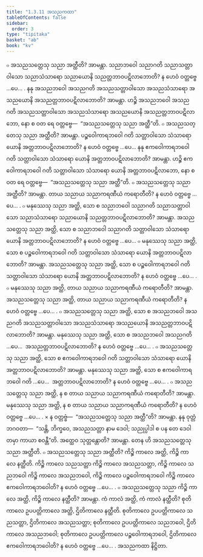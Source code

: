 ```yaml
---
title: "1.3.11 အသညကထာ"
tableOfContents: false
sidebar:
  order: 3
type: "tipitaka"
basket: "ab"
book: "kv"
---
```



<DynamicBreadcrumb />

<Division number="381" book="kv">

<Paragraph number="1253" book="kv">
๐ အသညသတ္တေသု သညာ အတ္ထီတိ? အာမန္တာ. သညာဘဝေါ သညာဂတိ သညာသတ္တာဝါသော သညာသံသာရော သညာယောနိ သညတ္တဘာဝပဋိလာဘောတိ? န ဟေဝံ ဝတ္တဗ္ဗေ …ပေ… .
</Paragraph>

<Paragraph number="1254" book="kv">
နနု အသညဘဝေါ အသညဂတိ အသညသတ္တာဝါသော အသညသံသာရော အသညယောနိ အသညတ္တဘာဝပဋိလာဘောတိ? အာမန္တာ. ဟဉ္စိ အသညဘဝေါ အသညဂတိ အသညသတ္တာဝါသော အသညသံသာရော အသညယောနိ အသညတ္တဘာဝပဋိလာဘော, နော စ ဝတ ရေ ဝတ္တဗ္ဗေ—  “အသညသတ္တေသု သညာ အတ္ထီ”တိ.
</Paragraph>

<Paragraph number="1255" book="kv">
๐ အသညသတ္တေသု သညာ အတ္ထီတိ? အာမန္တာ. ပဉ္စဝေါကာရဘဝေါ ဂတိ သတ္တာဝါသော သံသာရော ယောနိ အတ္တဘာဝပဋိလာဘောတိ? န ဟေဝံ ဝတ္တဗ္ဗေ …ပေ…
</Paragraph>

<Paragraph number="1256" book="kv">
နနု ဧကဝေါကာရဘဝေါ ဂတိ သတ္တာဝါသော သံသာရော ယောနိ အတ္တဘာဝပဋိလာဘောတိ? အာမန္တာ. ဟဉ္စိ ဧကဝေါကာရဘဝေါ ဂတိ သတ္တာဝါသော သံသာရော ယောနိ အတ္တဘာဝပဋိလာဘော, နော စ ဝတ ရေ ဝတ္တဗ္ဗေ—  “အသညသတ္တေသု သညာ အတ္ထီ”တိ.
</Paragraph>

<Paragraph number="1257" book="kv">
๐ အသညသတ္တေသု သညာ အတ္ထီတိ? အာမန္တာ. တာယ သညာယ သညာကရဏီယံ ကရောတီတိ? န ဟေဝံ ဝတ္တဗ္ဗေ …ပေ… .
</Paragraph>

</Division>
<Division number="382" book="kv">

<Paragraph number="1258" book="kv">
๐ မနုဿေသု သညာ အတ္ထိ, သော စ သညာဘဝေါ သညာဂတိ သညာသတ္တာဝါသော သညာသံသာရော သညာယောနိ သညတ္တဘာဝပဋိလာဘောတိ? အာမန္တာ. အသညသတ္တေသု သညာ အတ္ထိ, သော စ သညာဘဝေါ သညာဂတိ သတ္တာဝါသော သံသာရော ယောနိ အတ္တဘာဝပဋိလာဘောတိ? န ဟေဝံ ဝတ္တဗ္ဗေ …ပေ…
</Paragraph>

<Paragraph number="1259" book="kv">
๐ မနုဿေသု သညာ အတ္ထိ, သော စ ပဉ္စဝေါကာရဘဝေါ ဂတိ သတ္တာဝါသော သံသာရော ယောနိ အတ္တဘာဝပဋိလာဘောတိ? အာမန္တာ. အသညသတ္တေသု သညာ အတ္ထိ, သော စ ပဉ္စဝေါကာရဘဝေါ ဂတိ သတ္တာဝါသော သံသာရော ယောနိ အတ္တဘာဝပဋိလာဘောတိ? န ဟေဝံ ဝတ္တဗ္ဗေ …ပေ… .
</Paragraph>

<Paragraph number="1260" book="kv">
๐ မနုဿေသု သညာ အတ္ထိ, တာယ သညာယ သညာကရဏီယံ ကရောတီတိ? အာမန္တာ. အသညသတ္တေသု သညာ အတ္ထိ, တာယ သညာယ သညာကရဏီယံ ကရောတီတိ? န ဟေဝံ ဝတ္တဗ္ဗေ …ပေ… .
</Paragraph>

<Paragraph number="1261" book="kv">
๐ အသညသတ္တေသု သညာ အတ္ထိ, သော စ အသညဘဝေါ အသညဂတိ အသညသတ္တာဝါသော အသညသံသာရော အသညယောနိ အသညတ္တဘာဝပဋိလာဘောတိ? အာမန္တာ. မနုဿေသု သညာ အတ္ထိ, သော စ အသညဘဝေါ အသညဂတိ …ပေ…  အသညတ္တဘာဝပဋိလာဘောတိ? န ဟေဝံ ဝတ္တဗ္ဗေ …ပေ… .
</Paragraph>

<Paragraph number="1262" book="kv">
๐ အသညသတ္တေသု သညာ အတ္ထိ, သော စ ဧကဝေါကာရဘဝေါ ဂတိ သတ္တာဝါသော သံသာရော ယောနိ အတ္တဘာဝပဋိလာဘောတိ? အာမန္တာ. မနုဿေသု သညာ အတ္ထိ, သော စ ဧကဝေါကာရဘဝေါ ဂတိ …ပေ…  အတ္တဘာဝပဋိလာဘောတိ? န ဟေဝံ ဝတ္တဗ္ဗေ …ပေ… .
</Paragraph>

<Paragraph number="1263" book="kv">
๐ အသညသတ္တေသု သညာ အတ္ထိ, န စ တာယ သညာယ သညာကရဏီယံ ကရောတီတိ? အာမန္တာ. မနုဿေသု သညာ အတ္ထိ, န စ တာယ သညာယ သညာကရဏီယံ ကရောတီတိ? န ဟေဝံ ဝတ္တဗ္ဗေ …ပေ… .
</Paragraph>

</Division>
<Division number="383" book="kv">

<Paragraph number="1264" book="kv">
× န ဝတ္တဗ္ဗံ—  “အသညသတ္တေသု သညာ အတ္ထီ”တိ? အာမန္တာ. နနု ဝုတ္တံ ဘဂဝတာ—  “သန္တိ, ဘိက္ခဝေ, အသညသတ္တာ နာမ ဒေဝါ; သညုပ္ပါဒါ စ ပန တေ ဒေဝါ တမှာ ကာယာ စဝန္တီ”တိ. အတ္ထေဝ သုတ္တန္တောတိ? အာမန္တာ. တေန ဟိ အသညသတ္တေသု သညာ အတ္ထီတိ.
</Paragraph>

<Paragraph number="1265" book="kv">
๐ အသညသတ္တေသု သညာ အတ္ထီတိ? ကိဉ္စိ ကာလေ အတ္ထိ, ကိဉ္စိ ကာလေ နတ္ထီတိ. ကိဉ္စိ ကာလေ သညသတ္တာ ကိဉ္စိ ကာလေ အသညသတ္တာ, ကိဉ္စိ ကာလေ သညဘဝေါ ကိဉ္စိ ကာလေ အသညဘဝေါ, ကိဉ္စိ ကာလေ ပဉ္စဝေါကာရဘဝေါ ကိဉ္စိ ကာလေ ဧကဝေါကာရဘဝေါတိ? န ဟေဝံ ဝတ္တဗ္ဗေ …ပေ… .
</Paragraph>

<Paragraph number="1266" book="kv">
๐ အသညသတ္တေသု သညာ ကိဉ္စိ ကာလေ အတ္ထိ, ကိဉ္စိ ကာလေ နတ္ထီတိ? အာမန္တာ. ကံ ကာလံ အတ္ထိ, ကံ ကာလံ နတ္ထီတိ? စုတိကာလေ ဥပပတ္တိကာလေ အတ္ထိ, ဌိတိကာလေ နတ္ထီတိ. စုတိကာလေ ဥပပတ္တိကာလေ သညသတ္တာ, ဌိတိကာလေ အသညသတ္တာ; စုတိကာလေ ဥပပတ္တိကာလေ သညဘဝေါ, ဌိတိကာလေ အသညဘဝေါ; စုတိကာလေ ဥပပတ္တိကာလေ ပဉ္စဝေါကာရဘဝေါ, ဌိတိကာလေ ဧကဝေါကာရဘဝေါတိ? န ဟေဝံ ဝတ္တဗ္ဗေ …ပေ… .

</Paragraph>
</Division>

<Paragraph number="1267" type="center" book="kv">
အသညကထာ နိဋ္ဌိတာ.
</Paragraph>